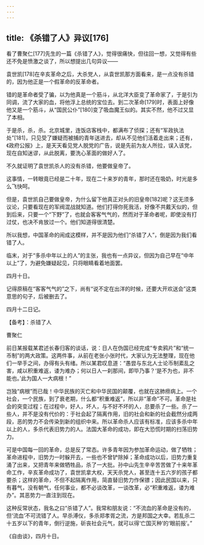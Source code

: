 ```yaml
---
---
---
```

title: 《杀错了人》异议[176]
---




看了曹聚仁[177]先生的一篇《杀错了人》，觉得很痛快，但往回一想，又觉得有些还不免是愤激之谈了，所以想提出几句异议——

袁世凯[178]在辛亥革命之后，大杀党人，从袁世凯那方面看来，是一点没有杀错的，因为他正是一个假革命的反革命者。

错的是革命者受了骗，以为他真是一个筋斗，从北洋大臣变了革命家了，于是引为同调，流了大家的血，将他浮上总统的宝位去。到二次革命[179]时，表面上好像他又是一个筋斗，从“国民公仆”[180]变了吸血魔王似的。其实不然，他不过又显了本相。

于是杀，杀，杀。北京城里，连饭店客栈中，都满布了侦探；还有“军政执法处”[181]，只见受了嫌疑而被捕的青年送进去，却从不见他们活着走出来；还有，《政府公报》上，是天天看见党人脱党的广告，说是先前为友人所拉，误入该党，现在自知迷谬，从此脱离，要洗心革面的做好人了。

不久就证明了袁世凯杀人的没有杀错，他要做皇帝了。

这事情，一转眼竟已经是二十年，现在二十来岁的青年，那时还在吸奶，时光是多么飞快呵。

但是，袁世凯自己要做皇帝，为什么留下他真正对头的旧皇帝[182]呢？这无须多议论，只要看现在的军阀混战就知道。他们打得你死我活，好像不共戴天似的，但到后来，只要一个“下野”了，也就会客客气气的，然而对于革命者呢，即使没有打过仗，也决不肯放过一个。他们知道得很清楚。

所以我想，中国革命的闹成这模样，并不是因为他们“杀错了人”，倒是因为我们看错了人。

临末，对于“多杀中年以上的人”的主张，我也有一点异议，但因为自己早在“中年以上”了，为避免嫌疑起见，只将眼睛看着地面罢。

四月十日。

记得原稿在“客客气气的”之下，尚有“说不定在出洋的时候，还要大开欢送会”这类意思的句子，后被删去了。

四月十二日记。





【备考】：杀错了人


曹聚仁

前日某报载某君述长春归客的谈话，说：日人在伪国已经完成“专卖鸦片”和“统一币制”的两大政策。这两件事，从前在老张小张时代，大家认为无法整理，现在他们一举手之间，办得有头有绪。所以某君叹息道：“愚尝与东北人士论币制紊乱之害，咸以积重难返，诿为难办；何以日人一刹那间，即毕乃事？‘是不为也，非不能也。’此为国人一大病根！”

岂独“病根”而已哉！中华民族的灭亡和中华民国的颠覆，也就在这肺痨病上。一个社会，一个民族，到了衰老期，什么都“积重难返”，所以非“革命”不可。革命是社会的突变过程；在过程中，好人，坏人，与不好不坏的人，总要杀了一些。杀了一些人，并不是没有代价的：于社会起了隔离作用，旧的社会和新的社会截然分成两段，恶的势力不会传染到新的组织中来。所以革命杀人应该有标准，应该多杀中年以上的人，多杀代表旧势力的人。法国大革命的成功，即在大恐慌时期的扫荡旧势力。

可是中国每一回的革命，总是反了常态。许多青年因为参加革命运动，做了牺牲；革命进程中，旧势力一时躲开去，一些也不曾铲除掉；革命成功以后，旧势力重复涌了出来，又把青年来做牺牲品，杀了一大批。孙中山先生辛辛苦苦做了十来年革命工作，辛亥革命成功了，袁世凯拿大权，天天杀党人，甚至连十五六岁的孩子都要杀；这样的革命，不但不起隔离作用，简直替旧势力作保镖；因此民国以来，只有暮气，没有朝气，任何事业，都不必谈改革，一谈改革，必“积重难返，诿为难办”。其恶势力一直注到现在。

这种反常状态，我名之曰“杀错了人”。我常和朋友说：“不流血的革命是没有的，但‘流血’不可流错了人。早杀溥仪，多杀郑孝胥之流，方是邦国之大幸。若乱杀二十五岁以下的青年，倒行逆施，斫丧社会元气，就可以得‘亡国灭种’的‘眼前报’。”

《自由谈》，四月十日。